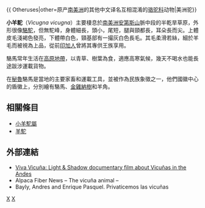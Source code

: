 {{ Otheruses|other=原产[[南美洲|南美洲]]的其他中文译名互相混淆的[[骆驼科|骆驼科]]动物|美洲驼}}
{{Speciesbox 
| taxon = Vicugna vicugna
| status = LC
| status_system = iucn3.1
| image = Vicugna vicugna 1 AB.jpg
| authority = ([[Juan_Ignacio_Molina|Molina]], 1782)
}}

'''小羊駝'''（''Vicugna vicugna''）主要棲息於[[南美洲|南美洲]][[安第斯山|安第斯山]]脈中段的半乾旱草原，外形很像[[駱駝|駱駝]]，但無駝峰，身體細長，頭小，尾短，腿與頸都長，耳朵長而尖。上體皮毛淺褐色發亮，下體帶白色，頸基部有一撮灰白色長毛。其毛柔滑若絲，細於羊毛而被視為上品，從前[[印加人|印加人]]曾將其專供王族享用。

駱馬常年生活在[[高原地帶|高原地帶]]，以青草、樹葉為食，適應高寒氣候，幾天不喝水也能長途跋涉運載貨物。

在[[秘魯|秘魯]]駱馬是當地的主要家畜和運載工具，並被作為民族象徵之一，他們國徽中心的盾徽上，分別繪有駱馬、[[金雞納樹|金雞納樹]]和羊角。

==相關條目==
*[[小羊駝屬|小羊駝屬]]
*[[羊駝|羊駝]]

==外部連結==
{{Commons and category|Vicugna_vicugna|小羊駝|Vicugna_vicugna}}
{{wikispecies|Vicugna_vicugna}}
* [https://web.archive.org/web/20120219034903/http://www.lightandshadow.tv/index.php?option=com_content&view=article&id=61&Itemid=87&lang=en Viva Vicuña: Light & Shadow documentary film about Vicuñas in the Andes]
* Alpaca Fiber News – The vicuña animal – {{Cite web |url=http://geocities.com/alpacafibernews/The_vicuna_animal_-_The_precious_treasure_of_the_Andes.htm |title=存档副本 |access-date=2012-08-20 |archive-url=https://web.archive.org/web/20091021083503/http://web.archive.org/web/20091021083503/http://geocities.com/alpacafibernews/The_vicuna_animal_-_The_precious_treasure_of_the_Andes.htm |archive-date=2009-10-21 |dead-url=yes }}
* Bayly, Andres and Enrique Pasquel. Privaticemos las vicuñas [https://web.archive.org/web/20080410031841/http://web.mac.com/epasquel/iWeb/Website%20de%20Enrique%20Pasquel/publicaciones_files/Privaticemos%20las%20vicu%C3%B1as.pdf ]
{{Taxonbar|from=Q167797}}

[[Category:小羊駝屬|X]]
[[Category:1782年描述的动物|X]]